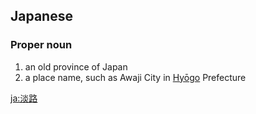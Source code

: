 ==Japanese==
{{ja-kanjitab|あわ|じ|yomi=kun}}

===Proper noun===
{{ja-pos|あわじ|proper}}

# an old province of Japan
# a place name, such as Awaji City in [[Hyōgo]] Prefecture

[[ja:淡路]]